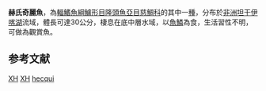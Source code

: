 {{Speciesbox 
| taxon = Xenochromis hecqui
| authority = [[Boulenger|Boulenger]], 1899
| status = DD
| status_system = IUCN3.1
| image = Xenochromis.png
| synonyms = *''Perissodus hecqui''<br /><small>Boulenger, 1899</small>
}}

'''赫氏奇麗魚'''，為[[輻鰭魚綱|輻鰭魚綱]][[鱸形目|鱸形目]][[隆頭魚亞目|隆頭魚亞目]][[慈鯛科|慈鯛科]]的其中一[[種|種]]，分布於[[非洲|非洲]][[坦干伊喀湖|坦干伊喀湖]]流域，體長可達30公分，棲息在底中層水域，以[[魚鱗|魚鱗]]為食，生活習性不明，可做為觀賞魚。

==参考文献==
{{reflist}}
{{Taxonbar}}

[[Category:IUCN红色名录数据缺乏物种|XH]]
[[Category:觀賞魚|XH]]
[[Category:奇麗魚屬|hecqui]]